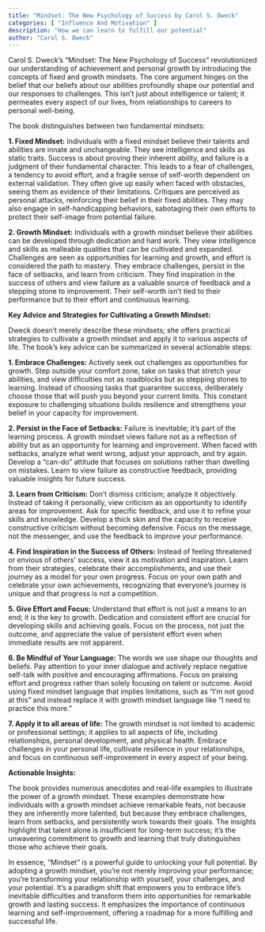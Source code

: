 ```yaml
---
title: "Mindset: The New Psychology of Success by Carol S. Dweck"
categories: [ "Influence And Motivation" ]
description: "How we can learn to fulfill our potential"
author: "Carol S. Dweck"
---
```

Carol S. Dweck's "Mindset: The New Psychology of Success" revolutionized our understanding of achievement and personal growth by introducing the concepts of fixed and growth mindsets.  The core argument hinges on the belief that our beliefs about our abilities profoundly shape our potential and our responses to challenges.  This isn't just about intelligence or talent; it permeates every aspect of our lives, from relationships to careers to personal well-being.

The book distinguishes between two fundamental mindsets:

**1. Fixed Mindset:** Individuals with a fixed mindset believe their talents and abilities are innate and unchangeable.  They see intelligence and skills as static traits.  Success is about proving their inherent ability, and failure is a judgment of their fundamental character.  This leads to a fear of challenges, a tendency to avoid effort, and a fragile sense of self-worth dependent on external validation.  They often give up easily when faced with obstacles, seeing them as evidence of their limitations.  Critiques are perceived as personal attacks, reinforcing their belief in their fixed abilities.  They may also engage in self-handicapping behaviors, sabotaging their own efforts to protect their self-image from potential failure.

**2. Growth Mindset:**  Individuals with a growth mindset believe their abilities can be developed through dedication and hard work.  They view intelligence and skills as malleable qualities that can be cultivated and expanded.  Challenges are seen as opportunities for learning and growth, and effort is considered the path to mastery.  They embrace challenges, persist in the face of setbacks, and learn from criticism.  They find inspiration in the success of others and view failure as a valuable source of feedback and a stepping stone to improvement. Their self-worth isn't tied to their performance but to their effort and continuous learning.

**Key Advice and Strategies for Cultivating a Growth Mindset:**

Dweck doesn't merely describe these mindsets; she offers practical strategies to cultivate a growth mindset and apply it to various aspects of life.  The book’s key advice can be summarized in several actionable steps:

**1. Embrace Challenges:**  Actively seek out challenges as opportunities for growth.  Step outside your comfort zone, take on tasks that stretch your abilities, and view difficulties not as roadblocks but as stepping stones to learning.  Instead of choosing tasks that guarantee success, deliberately choose those that will push you beyond your current limits.  This constant exposure to challenging situations builds resilience and strengthens your belief in your capacity for improvement.

**2. Persist in the Face of Setbacks:** Failure is inevitable; it's part of the learning process.  A growth mindset views failure not as a reflection of ability but as an opportunity for learning and improvement.  When faced with setbacks, analyze what went wrong, adjust your approach, and try again.  Develop a "can-do" attitude that focuses on solutions rather than dwelling on mistakes.  Learn to view failure as constructive feedback, providing valuable insights for future success.

**3. Learn from Criticism:**  Don't dismiss criticism; analyze it objectively.  Instead of taking it personally, view criticism as an opportunity to identify areas for improvement.  Ask for specific feedback, and use it to refine your skills and knowledge.  Develop a thick skin and the capacity to receive constructive criticism without becoming defensive.  Focus on the message, not the messenger, and use the feedback to improve your performance.

**4. Find Inspiration in the Success of Others:**  Instead of feeling threatened or envious of others' success, view it as motivation and inspiration.  Learn from their strategies, celebrate their accomplishments, and use their journey as a model for your own progress.  Focus on your own path and celebrate your own achievements, recognizing that everyone's journey is unique and that progress is not a competition.

**5. Give Effort and Focus:**  Understand that effort is not just a means to an end; it is the key to growth.  Dedication and consistent effort are crucial for developing skills and achieving goals.  Focus on the process, not just the outcome, and appreciate the value of persistent effort even when immediate results are not apparent.

**6. Be Mindful of Your Language:**  The words we use shape our thoughts and beliefs.  Pay attention to your inner dialogue and actively replace negative self-talk with positive and encouraging affirmations.  Focus on praising effort and progress rather than solely focusing on talent or outcome.  Avoid using fixed mindset language that implies limitations, such as "I'm not good at this" and instead replace it with growth mindset language like "I need to practice this more."

**7.  Apply it to all areas of life:**  The growth mindset is not limited to academic or professional settings; it applies to all aspects of life, including relationships, personal development, and physical health.  Embrace challenges in your personal life, cultivate resilience in your relationships, and focus on continuous self-improvement in every aspect of your being.


**Actionable Insights:**

The book provides numerous anecdotes and real-life examples to illustrate the power of a growth mindset.  These examples demonstrate how individuals with a growth mindset achieve remarkable feats, not because they are inherently more talented, but because they embrace challenges, learn from setbacks, and persistently work towards their goals.  The insights highlight that talent alone is insufficient for long-term success; it's the unwavering commitment to growth and learning that truly distinguishes those who achieve their goals.

In essence, "Mindset" is a powerful guide to unlocking your full potential.  By adopting a growth mindset, you're not merely improving your performance; you're transforming your relationship with yourself, your challenges, and your potential.  It's a paradigm shift that empowers you to embrace life's inevitable difficulties and transform them into opportunities for remarkable growth and lasting success.  It emphasizes the importance of continuous learning and self-improvement, offering a roadmap for a more fulfilling and successful life.


